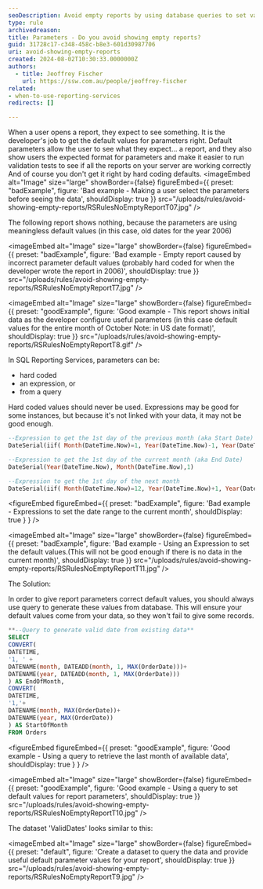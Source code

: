 ```yaml
---
seoDescription: Avoid empty reports by using database queries to set valid default parameter values in SQL Reporting Services, ensuring meaningful results for users.
type: rule
archivedreason:
title: Parameters - Do you avoid showing empty reports?
guid: 31728c17-c348-458c-b8e3-601d30987706
uri: avoid-showing-empty-reports
created: 2024-08-02T10:30:33.0000000Z
authors:
  - title: Jeoffrey Fischer
    url: https://ssw.com.au/people/jeoffrey-fischer
related:
- when-to-use-reporting-services
redirects: []

---
```


When a user opens a report, they expect to see something. It is the developer's job to get the default values for parameters right. Default parameters allow the user to see what they expect... a report, and they also show users the expected format for parameters and make it easier to run validation tests to see if all the reports on your server are working correctly And of course you don't get it right by hard coding defaults.
<imageEmbed
  alt="Image"
  size="large"
  showBorder={false}
  figureEmbed={{
    preset: "badExample",
    figure: 'Bad example - Making a user select the parameters before seeing the data',
    shouldDisplay: true
  }}
  src="/uploads/rules/avoid-showing-empty-reports/RSRulesNoEmptyReportT07.jpg"
/>

The following report shows nothing, because the parameters are using meaningless default values (in this case, old dates for the year 2006)

<imageEmbed
  alt="Image"
  size="large"
  showBorder={false}
  figureEmbed={{
    preset: "badExample",
    figure: 'Bad example - Empty report caused by incorrect parameter default values (probably hard coded for when the developer wrote the report in 2006)',
    shouldDisplay: true
  }}
  src="/uploads/rules/avoid-showing-empty-reports/RSRulesNoEmptyReportT7.jpg"
/>

<imageEmbed
  alt="Image"
  size="large"
  showBorder={false}
  figureEmbed={{
    preset: "goodExample",
    figure: 'Good example - This report shows initial data as the developer configure useful parameters (in this case default values for the entire month of October Note: in US date format)',
    shouldDisplay: true
  }}
  src="/uploads/rules/avoid-showing-empty-reports/RSRulesNoEmptyReportT8.gif"
/>

In SQL Reporting Services, parameters can be:

* hard coded
* an expression, or
* from a query

Hard coded values should never be used. Expressions may be good for some instances, but because it's not linked with your data, it may not be good enough.

```sql
--Expression to get the 1st day of the previous month (aka Start Date)
DateSerial(iif( Month(DateTime.Now)=1, Year(DateTime.Now)-1, Year(DateTime.Now)), iif( Month(DateTime.Now)=1, 12, Month(DateTime.Now) - 1), 1)

--Expression to get the 1st day of the current month (aka End Date)
DateSerial(Year(DateTime.Now), Month(DateTime.Now),1)

--Expression to get the 1st day of the next month
DateSerial(iif( Month(DateTime.Now)=12, Year(DateTime.Now)+1, Year(DateTime.Now)), iif( Month(DateTime.Now)=12, 1, Month(DateTime.Now) + 1), 1)
```

<figureEmbed figureEmbed={{
  preset: "badExample",
  figure: 'Bad example - Expressions to set the date range to the current month',
  shouldDisplay: true
} } />


<imageEmbed
  alt="Image"
  size="large"
  showBorder={false}
  figureEmbed={{
    preset: "badExample",
    figure: 'Bad example - Using an Expression to set the default values.(This will not be good enough if there is no data in the current month)',
    shouldDisplay: true
  }}
  src="/uploads/rules/avoid-showing-empty-reports/RSRulesNoEmptyReportT11.jpg"
/>

The Solution:

In order to give report parameters correct default values, you should always use query to generate these values from database. This will ensure your default values come from your data, so they won't fail to give some records.

```sql
**--Query to generate valid date from existing data**
SELECT
CONVERT(
DATETIME,
'1, ' +
DATENAME(month, DATEADD(month, 1, MAX(OrderDate)))+
DATENAME(year, DATEADD(month, 1, MAX(OrderDate)))
) AS EndOfMonth,
CONVERT(
DATETIME,
'1,'+
DATENAME(month, MAX(OrderDate))+
DATENAME(year, MAX(OrderDate))
) AS StartOfMonth
FROM Orders
```

<figureEmbed figureEmbed={{
  preset: "goodExample",
  figure: 'Good example - Using a query to retrieve the last month of available data',
  shouldDisplay: true
} } />


<imageEmbed
  alt="Image"
  size="large"
  showBorder={false}
  figureEmbed={{
    preset: "goodExample",
    figure: 'Good example - Using a query to set default values for report parameters',
    shouldDisplay: true
  }}
  src="/uploads/rules/avoid-showing-empty-reports/RSRulesNoEmptyReportT10.jpg"
/>

The dataset 'ValidDates' looks similar to this:


<imageEmbed
  alt="Image"
  size="large"
  showBorder={false}
  figureEmbed={{
    preset: "default",
    figure: 'Create a dataset to query the data and provide useful default parameter values for your report',
    shouldDisplay: true
  }}
  src="/uploads/rules/avoid-showing-empty-reports/RSRulesNoEmptyReportT9.jpg"
/>